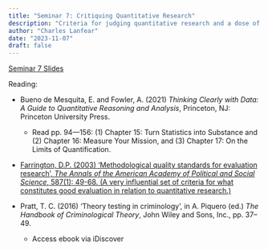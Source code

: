 ```yaml
---
title: "Seminar 7: Critiquing Quantitative Research"
description: "Criteria for judging quantitative research and a dose of skepticism"
author: "Charles Lanfear"
date: "2023-11-07"
draft: false
---
```


[Seminar 7 Slides](https://clanfear.github.io/ioc_crm/_lectures/5_critiquing-quantitative-research/slides_critiquing-quantitative-research.html)

Reading:

* Bueno de Mesquita, E. and Fowler, A. (2021) *Thinking Clearly with Data: A Guide to Quantitative Reasoning and Analysis*, Princeton, NJ: Princeton University Press.
   * Read pp. 94—156: (1) Chapter 15: Turn Statistics into Substance and (2) Chapter 16: Measure Your Mission, and (3) Chapter 17: On the Limits of Quantification.

* [Farrington, D.P. (2003) ‘Methodological quality standards for evaluation research’, *The Annals of the American Academy of Political and Social Science*, 587(1): 49-68. (A very influential set of criteria for what constitutes good evaluation in relation to quantitative research.)](https://doi.org/10.1177/0002716202250789)

* Pratt, T. C. (2016) ‘Theory testing in criminology’, in A. Piquero (ed.) *The Handbook of Criminological Theory*, John Wiley and Sons, Inc., pp. 37–49.
   * Access ebook via iDiscover